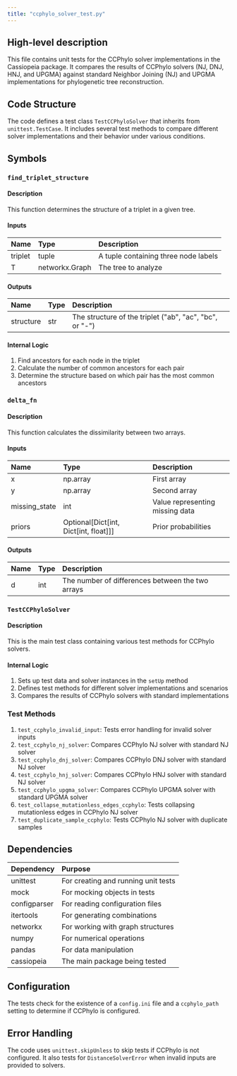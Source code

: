 ```yaml
---
title: "ccphylo_solver_test.py"
---
```


## High-level description
This file contains unit tests for the CCPhylo solver implementations in the Cassiopeia package. It compares the results of CCPhylo solvers (NJ, DNJ, HNJ, and UPGMA) against standard Neighbor Joining (NJ) and UPGMA implementations for phylogenetic tree reconstruction.

## Code Structure
The code defines a test class `TestCCPhyloSolver` that inherits from `unittest.TestCase`. It includes several test methods to compare different solver implementations and their behavior under various conditions.

## Symbols

### `find_triplet_structure`
#### Description
This function determines the structure of a triplet in a given tree.

#### Inputs
| Name | Type | Description |
|:-----|:-----|:------------|
| triplet | tuple | A tuple containing three node labels |
| T | networkx.Graph | The tree to analyze |

#### Outputs
| Name | Type | Description |
|:-----|:-----|:------------|
| structure | str | The structure of the triplet ("ab", "ac", "bc", or "-") |

#### Internal Logic
1. Find ancestors for each node in the triplet
2. Calculate the number of common ancestors for each pair
3. Determine the structure based on which pair has the most common ancestors

### `delta_fn`
#### Description
This function calculates the dissimilarity between two arrays.

#### Inputs
| Name | Type | Description |
|:-----|:-----|:------------|
| x | np.array | First array |
| y | np.array | Second array |
| missing_state | int | Value representing missing data |
| priors | Optional[Dict[int, Dict[int, float]]] | Prior probabilities |

#### Outputs
| Name | Type | Description |
|:-----|:-----|:------------|
| d | int | The number of differences between the two arrays |

### `TestCCPhyloSolver`
#### Description
This is the main test class containing various test methods for CCPhylo solvers.

#### Internal Logic
1. Sets up test data and solver instances in the `setUp` method
2. Defines test methods for different solver implementations and scenarios
3. Compares the results of CCPhylo solvers with standard implementations

### Test Methods
1. `test_ccphylo_invalid_input`: Tests error handling for invalid solver inputs
2. `test_ccphylo_nj_solver`: Compares CCPhylo NJ solver with standard NJ solver
3. `test_ccphylo_dnj_solver`: Compares CCPhylo DNJ solver with standard NJ solver
4. `test_ccphylo_hnj_solver`: Compares CCPhylo HNJ solver with standard NJ solver
5. `test_ccphylo_upgma_solver`: Compares CCPhylo UPGMA solver with standard UPGMA solver
6. `test_collapse_mutationless_edges_ccphylo`: Tests collapsing mutationless edges in CCPhylo NJ solver
7. `test_duplicate_sample_ccphylo`: Tests CCPhylo NJ solver with duplicate samples

## Dependencies
| Dependency | Purpose |
|:-----------|:--------|
| unittest | For creating and running unit tests |
| mock | For mocking objects in tests |
| configparser | For reading configuration files |
| itertools | For generating combinations |
| networkx | For working with graph structures |
| numpy | For numerical operations |
| pandas | For data manipulation |
| cassiopeia | The main package being tested |

## Configuration
The tests check for the existence of a `config.ini` file and a `ccphylo_path` setting to determine if CCPhylo is configured.

## Error Handling
The code uses `unittest.skipUnless` to skip tests if CCPhylo is not configured. It also tests for `DistanceSolverError` when invalid inputs are provided to solvers.